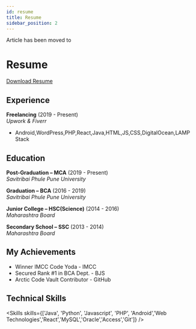 ```yaml
---
id: resume
title: Resume
sidebar_position: 2
---
```

Article has been moved to

# Resume

[Download Resume](https://kaustubhk24.netlify.app/Downloads/Kaustubh-Kulkarni.pdf)

## Experience

**Freelancing** (2019 - Present)  
_Upwork & Fiverr_

- Android,WordPress,PHP,React,Java,HTML,JS,CSS,DigitalOcean,LAMP Stack




## Education

**Post-Graduation – MCA** (2019 - Present)  
_Savitribai Phule Pune University_

**Graduation – BCA** (2016 - 2019)  
_Savitribai Phule Pune University_

**Junior College – HSC(Science)** (2014 - 2016)  
_Maharashtra Board_

**Secondary School – SSC** (2013 - 2014)  
_Maharashtra Board_



## My Achievements 

*   Winner IMCC Code Yoda - IMCC
*   Secured Rank #1 in BCA Dept. - BJS
*   Arctic Code Vault Contributor - GitHub



## Technical Skills


<Skills skills={['Java', 'Python', 'Javascript', 'PHP', 'Android','Web Technologies','React','MySQL','Oracle','Access','Git']} />


